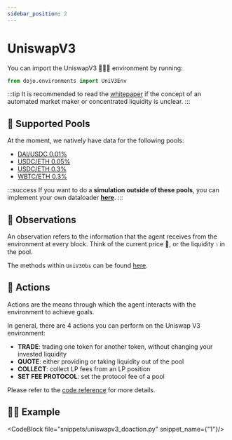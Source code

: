 ```yaml
---
sidebar_position: 2
---
```


# UniswapV3
You can import the UniswapV3 🦄🦄🦄 environment by running:
```python
from dojo.environments import UniV3Env
```

:::tip
It is recommended to read the [whitepaper](https://uniswap.org/whitepaper-v3.pdf) if the concept of an automated market maker or concentrated liquidity is unclear.
:::

## 🌊 Supported Pools
At the moment, we natively have data for the following pools:

 - [DAI/USDC 0.01%](https://info.uniswap.org/#/pools/0x5777d92f208679db4b9778590fa3cab3ac9e2168)
 - [USDC/ETH 0.05%](https://info.uniswap.org/#/pools/0x88e6a0c2ddd26feeb64f039a2c41296fcb3f5640)
 - [USDC/ETH 0.3%](https://info.uniswap.org/#/pools/0x8ad599c3a0ff1de082011efddc58f1908eb6e6)
 - [WBTC/ETH 0.3%](https://info.uniswap.org/#/pools/0xcbcdf9626bc03e24f779434178a73a0b4bad62ed)

:::success
If you want to do a **simulation outside of these pools**, you can implement your own dataloader **[here](../Dataloaders)**.
:::


## 🔎 Observations

An observation refers to the information that the agent receives from the environment at every block.
Think of the current price 💸, or the liquidity 💧 in the pool.

The methods within `UniV3Obs` can be found [here](https://readthedocs.compasslabs.ai/dojo.observations.html#dojo.observations.UniV3Obs).


## 🕺 Actions

Actions are the means through which the agent interacts with the environment to achieve goals.  

In general, there are 4 actions you can perform on the Uniswap V3 environment:

- **TRADE**: trading one token for another token, without changing your invested liquidity
- **QUOTE**: either providing or taking liquidity out of the pool
- **COLLECT**: collect LP fees from an LP position
- **SET FEE PROTOCOL**: set the protocol fee of a pool

Please refer to the [code reference](https://readthedocs.compasslabs.ai/dojo.actions.html#dojo.actions.uniswapV3.UniV3Collect) for more details.


## 🧑‍💻 Example

<CodeBlock file="snippets/uniswapv3_doaction.py" snippet_name={"1"}/>